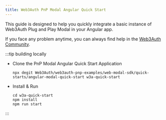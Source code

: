 ```yaml
---
title: Web3Auth PnP Modal Angular Quick Start
---
```


This guide is designed to help you quickly integrate a basic instance of Web3Auth Plug and Play Modal in your Angular app.

If you face any problem anytime, you can always find help in the [Web3Auth Community](https://web3auth.io/community/c/help-pnp/pnp-modal/7).

:::tip building locally

- Clone the PnP Modal Angular Quick Start Application

  ```shell npm2yarn
  npx degit Web3Auth/web3auth-pnp-examples/web-modal-sdk/quick-starts/angular-modal-quick-start w3a-quick-start
  ```

- Install & Run

  ```shell npm2yarn
  cd w3a-quick-start
  npm install
  npm run start
  ```

:::
